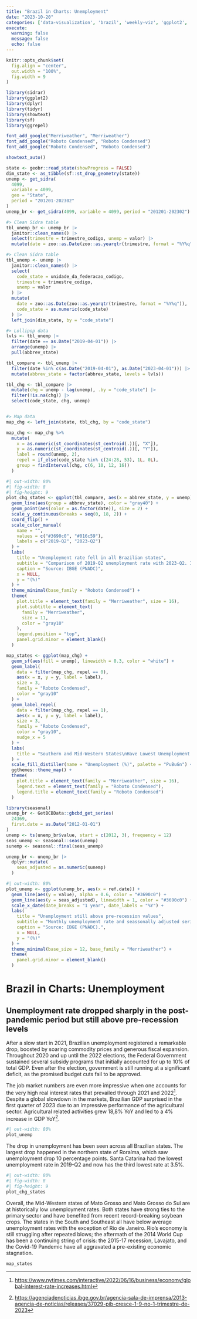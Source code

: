 ```yaml
---
title: "Brazil in Charts: Unemployment"
date: "2023-10-20"
categories: ['data-visualization', 'brazil', 'weekly-viz', 'ggplot2', 'english']
execute:
  warning: false
  message: false
  echo: false
---
```


```r
knitr::opts_chunk$set(
  fig.align = "center",
  out.width = "100%",
  fig.width = 9
)
```

```r
library(sidrar)
library(ggplot2)
library(dplyr)
library(tidyr)
library(showtext)
library(sf)
library(ggrepel)

font_add_google("Merriweather", "Merriweather")
font_add_google("Roboto Condensed", "Roboto Condensed")
font_add_google("Roboto Condensed", "Roboto Condensed")

showtext_auto()
```

```r
state <- geobr::read_state(showProgress = FALSE)
dim_state <- as_tibble(sf::st_drop_geometry(state))
unemp <- get_sidra(
  4099,
  variable = 4099,
  geo = "State",
  period = "201201-202302"
)
unemp_br <- get_sidra(4099, variable = 4099, period = "201201-202302")
```

```r

#> Clean Sidra table
tbl_unemp_br <- unemp_br |>
  janitor::clean_names() |>
  select(trimestre = trimestre_codigo, unemp = valor) |>
  mutate(date = zoo::as.Date(zoo::as.yearqtr(trimestre, format = "%Y%q")))

#> Clean Sidra table
tbl_unemp <- unemp |>
  janitor::clean_names() |>
  select(
    code_state = unidade_da_federacao_codigo,
    trimestre = trimestre_codigo,
    unemp = valor
  ) |>
  mutate(
    date = zoo::as.Date(zoo::as.yearqtr(trimestre, format = "%Y%q")),
    code_state = as.numeric(code_state)
  ) |>
  left_join(dim_state, by = "code_state")

#> Lollipop data
lvls <- tbl_unemp |>
  filter(date == as.Date("2019-04-01")) |>
  arrange(unemp) |>
  pull(abbrev_state)

tbl_compare <- tbl_unemp |>
  filter(date %in% c(as.Date("2019-04-01"), as.Date("2023-04-01"))) |>
  mutate(abbrev_state = factor(abbrev_state, levels = lvls))

tbl_chg <- tbl_compare |>
  mutate(chg = unemp - lag(unemp), .by = "code_state") |>
  filter(!is.na(chg)) |>
  select(code_state, chg, unemp)


#> Map data
map_chg <- left_join(state, tbl_chg, by = "code_state")

map_chg <- map_chg %>%
  mutate(
    x = as.numeric(st_coordinates(st_centroid(.))[, "X"]),
    y = as.numeric(st_coordinates(st_centroid(.))[, "Y"]),
    label = round(unemp, 2),
    repel = if_else(code_state %in% c(24:28, 53), 1L, 0L),
    group = findInterval(chg, c(6, 10, 12, 16))
  )
```

```r
#| out-width: 80%
#| fig-width: 8
#| fig-height: 9
plot_chg_states <- ggplot(tbl_compare, aes(x = abbrev_state, y = unemp)) +
  geom_line(aes(group = abbrev_state), color = "gray40") +
  geom_point(aes(color = as.factor(date)), size = 2) +
  scale_y_continuous(breaks = seq(0, 18, 2)) +
  coord_flip() +
  scale_color_manual(
    name = "",
    values = c("#3690c0", "#016c59"),
    labels = c("2019-Q2", "2023-Q2")
  ) +
  labs(
    title = "Unemployment rate fell in all Brazilian states",
    subtitle = "Comparison of 2019-Q2 unemployment rate with 2023-Q2. Includes informal workers.",
    caption = "Source: IBGE (PNADC)",
    x = NULL,
    y = "(%)"
  ) +
  theme_minimal(base_family = "Roboto Condensed") +
  theme(
    plot.title = element_text(family = "Merriweather", size = 16),
    plot.subtitle = element_text(
      family = "Merriweather",
      size = 11,
      color = "gray10"
    ),
    legend.position = "top",
    panel.grid.minor = element_blank()
  )
```

```r
map_states <- ggplot(map_chg) +
  geom_sf(aes(fill = unemp), linewidth = 0.3, color = "white") +
  geom_label(
    data = filter(map_chg, repel == 0),
    aes(x = x, y = y, label = label),
    size = 3,
    family = "Roboto Condensed",
    color = "gray10"
  ) +
  geom_label_repel(
    data = filter(map_chg, repel == 1),
    aes(x = x, y = y, label = label),
    size = 3,
    family = "Roboto Condensed",
    color = "gray10",
    nudge_x = 5
  ) +
  labs(
    title = "Southern and Mid-Western States\nHave Lowest Unemployment Rates"
  ) +
  scale_fill_distiller(name = "Unemployment (%)", palette = "PuBuGn") +
  ggthemes::theme_map() +
  theme(
    plot.title = element_text(family = "Merriweather", size = 16),
    legend.text = element_text(family = "Roboto Condensed"),
    legend.title = element_text(family = "Roboto Condensed")
  )
```

```r
library(seasonal)
unemp_br <- GetBCBData::gbcbd_get_series(
  24369,
  first.date = as.Date("2012-01-01")
)
unemp <- ts(unemp_br$value, start = c(2012, 3), frequency = 12)
seas_unemp <- seasonal::seas(unemp)
sunemp <- seasonal::final(seas_unemp)

unemp_br <- unemp_br |>
  dplyr::mutate(
    seas_adjusted = as.numeric(sunemp)
  )
```

```r
#| out-width: 80%
plot_unemp <- ggplot(unemp_br, aes(x = ref.date)) +
  geom_line(aes(y = value), alpha = 0.6, color = "#3690c0") +
  geom_line(aes(y = seas_adjusted), linewidth = 1, color = "#3690c0") +
  scale_x_date(date_breaks = "1 year", date_labels = "%Y") +
  labs(
    title = "Unemployment still above pre-recession values",
    subtitle = "Monthly unemployment rate and seassonally adjusted series.",
    caption = "Source: IBGE (PNADC).",
    x = NULL,
    y = "(%)"
  ) +
  theme_minimal(base_size = 12, base_family = "Merriweather") +
  theme(
    panel.grid.minor = element_blank()
  )
```

# Brazil in Charts: Unemployment

## Unemployment rate dropped sharply in the post-pandemic period but still above pre-recession levels

After a slow start in 2021, Brazilian unemployment registered a remarkable drop, boosted by soaring commodity prices and generous fiscal expansion. Throughout 2020 and up until the 2022 elections, the Federal Government sustained several subsidy programs that initially accounted for up to 10% of total GDP. Even after the election, government is still running at a significant deficit, as the promised budget cuts fail to be approved.

The job market numbers are even more impressive when one accounts for the very high real interest rates that prevailed through 2021 and 2022[^1]. Despite a global slowdown in the markets, Brazilian GDP surprised in the first quarter of 2023 due to an impressive performance of the agricultural sector. Agricultural related activities grew 18,8% YoY and led to a 4% increase in GDP YoY[^2].

[^1]: <https://www.nytimes.com/interactive/2022/06/16/business/economy/global-interest-rate-increases.html>

[^2]: <https://agenciadenoticias.ibge.gov.br/agencia-sala-de-imprensa/2013-agencia-de-noticias/releases/37029-pib-cresce-1-9-no-1-trimestre-de-2023>

```r
#| out-width: 80%
plot_unemp
```

The drop in unemployment has been seen across all Brazilian states. The largest drop happened in the northern state of Roraíma, which saw unemployment drop 10 percentage points. Santa Catarina had the lowest unemployment rate in 2019-Q2 and now has the third lowest rate at 3.5%.

```r
#| out-width: 80%
#| fig-width: 8
#| fig-height: 9
plot_chg_states
```

Overall, the Mid-Western states of Mato Grosso and Mato Grosso do Sul are at historically low unemployment rates. Both states have strong ties to the primary sector and have benefited from recent record-breaking soybean crops. The states in the South and Southeast all have below average unemployment rates with the exception of Rio de Janeiro. Rio's economy is still struggling after repeated blows; the aftermath of the 2014 World Cup has been a continuing string of crisis: the 2015-17 recession, Lavajato, and the Covid-19 Pandemic have all aggravated a pre-existing economic stagnation.

```r
map_states
```
